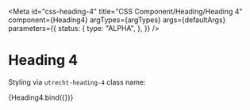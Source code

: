 <!-- @license CC0-1.0 -->



<Meta
  id="css-heading-4"
  title="CSS Component/Heading/Heading 4"
  component={Heading4}
  argTypes={argTypes}
  args={defaultArgs}
  parameters={{
    status: {
      type: "ALPHA",
    },
  }}
/>

# Heading 4

Styling via `utrecht-heading-4` class name:

<Canvas>
  <Story name="Default" args={exampleArgs}>
    {Heading4.bind({})}
  </Story>
</Canvas>

<ArgsTable story="Default" />
